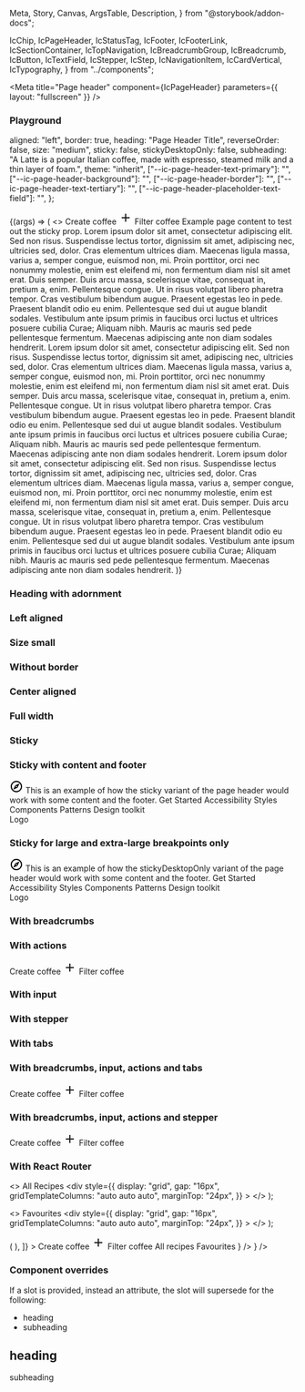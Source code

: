   Meta,
  Story,
  Canvas,
  ArgsTable,
  Description,
} from "@storybook/addon-docs";

  IcChip,
  IcPageHeader,
  IcStatusTag,
  IcFooter,
  IcFooterLink,
  IcSectionContainer,
  IcTopNavigation,
  IcBreadcrumbGroup,
  IcBreadcrumb,
  IcButton,
  IcTextField,
  IcStepper,
  IcStep,
  IcNavigationItem,
  IcCardVertical,
  IcTypography,
} from "../components";



<Meta
  title="Page header"
  component={IcPageHeader}
  parameters={{ layout: "fullscreen" }}
/>

<Description markdown={readme} />

### Playground

  aligned: "left",
  border: true,
  heading: "Page Header Title",
  reverseOrder: false,
  size: "medium",
  sticky: false,
  stickyDesktopOnly: false,
  subheading:
    "A Latte is a popular Italian coffee, made with espresso, steamed milk and a thin layer of foam.",
  theme: "inherit",
  ["--ic-page-header-text-primary"]: "",
  ["--ic-page-header-background"]: "",
  ["--ic-page-header-border"]: "",
  ["--ic-page-header-text-tertiary"]: "",
  ["--ic-page-header-placeholder-text-field"]: "",
};

<Canvas>
  <Story
    args={defaultArgs}
    name="Playground"
    parameters={{ layout: "fullscreen" }}
    argTypes={{
      aligned: {
        options: ["center", "full-width", "left"],
        control: { type: "inline-radio" },
      },
      size: {
        options: ["medium", "small"],
        control: { type: "inline-radio" },
      },
      theme: {
        options: ["inherit", "dark", "light"],
        control: {
          type: "radio",
        },
      },
      "--ic-page-header-text-primary": {
        control: {
          type: "color",
        },
      },
      "--ic-page-header-background": {
        control: {
          type: "color",
        },
      },
      "--ic-page-header-border": {
        control: {
          type: "color",
        },
      },
      "--ic-page-header-text-tertiary": {
        control: {
          type: "color",
        },
      },
      "--ic-page-header-placeholder-text-field": {
        control: {
          type: "color",
        },
      },
    }}
  >
    {(args) => (
      <>
        <IcPageHeader
          aligned={args.aligned}
          border={args.border}
          heading={args.heading}
          reverseOrder={args.reverseOrder}
          size={args.size}
          sticky={args.sticky}
          stickyDesktopOnly={args.stickyDesktopOnly}
          subheading={args.subheading}
          theme={args.theme}
          style={{
            "--ic-page-header-text-primary": args["--ic-page-header-text-primary"] !== "" ? args["--ic-page-header-text-primary"] : undefined,
            "--ic-page-header-background": args["--ic-page-header-background"] !== "" ? args["--ic-page-header-background"] : undefined,
            "--ic-page-header-border": args["--ic-page-header-border"] !== "" ? args["--ic-page-header-border"] : undefined,
            "--ic-page-header-text-tertiary": args["--ic-page-header-text-tertiary"] !== "" ? args["--ic-page-header-text-tertiary"] : undefined,
            "--ic-page-header-placeholder-text-field": args["--ic-page-header-placeholder-text-field"] !== "" ? args["--ic-page-header-placeholder-text-field"] : undefined,
          }}
        >
          <IcBreadcrumbGroup slot="breadcrumbs">
            <IcBreadcrumb
              current
              pageTitle="Drinks"
              href="#"
            ></IcBreadcrumb>
            <IcBreadcrumb pageTitle="Coffees" href="#"> </IcBreadcrumb>
            <IcBreadcrumb pageTitle="Latte" href="#"></IcBreadcrumb>
          </IcBreadcrumbGroup>
          <IcChip
            slot="heading-adornment"
            label="Beta" 
            size="large" 
          />
          <IcButton slot="actions" variant="primary">
              Create coffee
              <svg
                slot="left-icon"
                width="24"
                height="24"
                viewBox="0 0 24 24"
                fill="none"
                xmlns="http://www.w3.org/2000/svg"
              >
                <path
                  d="M19 13H13V19H11V13H5V11H11V5H13V11H19V13Z"
                  fill="currentColor"
                />
              </svg>
            </IcButton>
          <IcButton slot="actions" variant="tertiary">
            Filter coffee
          </IcButton>
          <IcStepper slot="stepper">
            <IcStep heading="Warm kettle" type="completed" />
            <IcStep
              heading="Warm milk"
              subheading="Optional"
              type="completed"
            />
            <IcStep heading="Pour milk" type="current" current />
          </IcStepper>
        </IcPageHeader>
        <IcSectionContainer aligned={args.aligned}>
          <IcTypography>Example page content to test out the sticky prop.</IcTypography>
          <IcTypography>Lorem ipsum dolor sit amet, consectetur adipiscing elit. Sed non risus. Suspendisse lectus tortor, dignissim sit amet, adipiscing nec, ultricies sed, dolor.</IcTypography>
          <IcTypography>Cras elementum ultrices diam. Maecenas ligula massa, varius a, semper congue, euismod non, mi. Proin porttitor, orci nec nonummy molestie, enim est eleifend mi, non fermentum diam nisl sit amet erat.</IcTypography>
          <IcTypography>Duis semper. Duis arcu massa, scelerisque vitae, consequat in, pretium a, enim. Pellentesque congue. Ut in risus volutpat libero pharetra tempor. Cras vestibulum bibendum augue.</IcTypography>
          <IcTypography>Praesent egestas leo in pede. Praesent blandit odio eu enim. Pellentesque sed dui ut augue blandit sodales. Vestibulum ante ipsum primis in faucibus orci luctus et ultrices posuere cubilia Curae; Aliquam nibh.</IcTypography>
          <IcTypography>Mauris ac mauris sed pede pellentesque fermentum. Maecenas adipiscing ante non diam sodales hendrerit.</IcTypography>
          <IcTypography>Lorem ipsum dolor sit amet, consectetur adipiscing elit. Sed non risus. Suspendisse lectus tortor, dignissim sit amet, adipiscing nec, ultricies sed, dolor.</IcTypography>
          <IcTypography>Cras elementum ultrices diam. Maecenas ligula massa, varius a, semper congue, euismod non, mi. Proin porttitor, orci nec nonummy molestie, enim est eleifend mi, non fermentum diam nisl sit amet erat.</IcTypography>
          <IcTypography>Duis semper. Duis arcu massa, scelerisque vitae, consequat in, pretium a, enim. Pellentesque congue. Ut in risus volutpat libero pharetra tempor. Cras vestibulum bibendum augue.</IcTypography>
          <IcTypography>Praesent egestas leo in pede. Praesent blandit odio eu enim. Pellentesque sed dui ut augue blandit sodales. Vestibulum ante ipsum primis in faucibus orci luctus et ultrices posuere cubilia Curae; Aliquam nibh.</IcTypography>
          <IcTypography>Mauris ac mauris sed pede pellentesque fermentum. Maecenas adipiscing ante non diam sodales hendrerit.</IcTypography>
          <IcTypography>Lorem ipsum dolor sit amet, consectetur adipiscing elit. Sed non risus. Suspendisse lectus tortor, dignissim sit amet, adipiscing nec, ultricies sed, dolor.</IcTypography>
          <IcTypography>Cras elementum ultrices diam. Maecenas ligula massa, varius a, semper congue, euismod non, mi. Proin porttitor, orci nec nonummy molestie, enim est eleifend mi, non fermentum diam nisl sit amet erat.</IcTypography>
          <IcTypography>Duis semper. Duis arcu massa, scelerisque vitae, consequat in, pretium a, enim. Pellentesque congue. Ut in risus volutpat libero pharetra tempor. Cras vestibulum bibendum augue.</IcTypography>
          <IcTypography>Praesent egestas leo in pede. Praesent blandit odio eu enim. Pellentesque sed dui ut augue blandit sodales. Vestibulum ante ipsum primis in faucibus orci luctus et ultrices posuere cubilia Curae; Aliquam nibh.</IcTypography>
          <IcTypography>Mauris ac mauris sed pede pellentesque fermentum. Maecenas adipiscing ante non diam sodales hendrerit.</IcTypography>
        </IcSectionContainer>
      </>
    )}
  </Story>
</Canvas>

### Heading with adornment

<Canvas>
  <Story name="Heading with adornment">
    <IcPageHeader heading="Page header">
      <IcStatusTag slot="heading-adornment" label="Beta" />
    </IcPageHeader>
  </Story>
</Canvas>

### Left aligned

<Canvas>
  <Story name="Left aligned">
    <IcPageHeader
      aligned="left"
      heading="Page header"
      subheading="This is a simple page header component and this is the text."
    >
      <IcStatusTag slot="heading-adornment" label="Beta" />
    </IcPageHeader>
  </Story>
</Canvas>

### Size small

<Canvas>
  <Story name="Size small">
    <IcPageHeader
      aligned="left"
      heading="Page header"
      subheading="This is a simple page header component and this is the text."
      size="small"
    >
      <IcStatusTag slot="heading-adornment" label="Beta" size="small" />
    </IcPageHeader>
  </Story>
</Canvas>

### Without border

<Canvas>
  <Story name="Without border">
    <IcPageHeader heading="Page header" border={false}>
      <IcStatusTag slot="heading-adornment" label="Beta" />
    </IcPageHeader>
  </Story>
</Canvas>

### Center aligned

<Canvas>
  <Story name="Center aligned">
    <IcPageHeader
      aligned="center"
      heading="Page header"
      subheading="This is a simple page header component and this is the text."
    >
      <IcStatusTag slot="heading-adornment" label="Beta" />
    </IcPageHeader>
  </Story>
</Canvas>

### Full width

<Canvas>
  <Story name="Full width">
    <IcPageHeader
      aligned="full-width"
      heading="Page header"
      subheading="This is a simple page header component and this is the text."
    >
      <IcStatusTag slot="heading-adornment" label="Beta" />
    </IcPageHeader>
  </Story>
</Canvas>

### Sticky

<Canvas>
  <Story name="Sticky">
    <IcPageHeader
      sticky
      heading="Page header"
      subheading="This is a simple page header component and this is the text."
    >
      <IcStatusTag slot="heading-adornment" label="Beta" />
    </IcPageHeader>
  </Story>
</Canvas>

### Sticky with content and footer

<Canvas>
  <Story
    name="Sticky with content and footer"
    parameters={{ loki: { skip: true } }}
  >
    <IcTopNavigation appTitle="ApplicationName">
      <svg
        slot="app-icon"
        xmlns="http://www.w3.org/2000/svg"
        height="24px"
        viewBox="0 0 24 24"
        width="24px"
        fill="#000000"
      >
        <path d="M0 0h24v24H0V0z" fill="none" />
        <path d="M12 2C6.48 2 2 6.48 2 12s4.48 10 10 10 10-4.48 10-10S17.52 2 12 2zm0 18c-4.41 0-8-3.59-8-8s3.59-8 8-8 8 3.59 8 8-3.59 8-8 8zm-5.5-2.5l7.51-3.49L17.5 6.5 9.99 9.99 6.5 17.5zm5.5-6.6c.61 0 1.1.49 1.1 1.1s-.49 1.1-1.1 1.1-1.1-.49-1.1-1.1.49-1.1 1.1-1.1z" />
      </svg>
    </IcTopNavigation>
    <IcPageHeader
      sticky
      heading="Page header"
      subheading="This is a simple page header component and this is the text."
    >
      <IcStatusTag slot="heading-adornment" label="Beta" />
    </IcPageHeader>
    <IcSectionContainer style={{ height: "800px" }}>
      This is an example of how the sticky variant of the page header would work
      with some content and the footer.
    </IcSectionContainer>
    <IcFooter
      description="The ICDS is maintained by the Design Practice Team. If you've got a question or want to feedback, 
          please get in touch."
      caption="All content is available under the Open Government Licence v3.0, except source code and code examples which are available under the MIT Licence."
    >
      <IcFooterLink slot="link" href="/">
        Get Started
      </IcFooterLink>
      <IcFooterLink slot="link" href="/">
        Accessibility
      </IcFooterLink>
      <IcFooterLink slot="link" href="/">
        Styles
      </IcFooterLink>
      <IcFooterLink slot="link" href="/">
        Components
      </IcFooterLink>
      <IcFooterLink slot="link" href="/">
        Patterns
      </IcFooterLink>
      <IcFooterLink slot="link" href="/">
        Design toolkit
      </IcFooterLink>
      <div
        slot="logo"
        style={{
          width: "100px",
          height: "100px",
          display: "flex",
          alignItems: "center",
          justifyContent: "center",
          backgroundColor: "var(--ic-brand-color-primary)",
          color: "var(--ic-architectural-white)",
        }}
      >
        Logo
      </div>
    </IcFooter>
  </Story>
</Canvas>

### Sticky for large and extra-large breakpoints only

<Canvas>
  <Story
    name="Sticky for large and extra-large breakpoints only"
    parameters={{ loki: { skip: true } }}
  >
    <IcTopNavigation appTitle="ApplicationName">
      <svg
        slot="app-icon"
        xmlns="http://www.w3.org/2000/svg"
        height="24px"
        viewBox="0 0 24 24"
        width="24px"
        fill="#000000"
      >
        <path d="M0 0h24v24H0V0z" fill="none" />
        <path d="M12 2C6.48 2 2 6.48 2 12s4.48 10 10 10 10-4.48 10-10S17.52 2 12 2zm0 18c-4.41 0-8-3.59-8-8s3.59-8 8-8 8 3.59 8 8-3.59 8-8 8zm-5.5-2.5l7.51-3.49L17.5 6.5 9.99 9.99 6.5 17.5zm5.5-6.6c.61 0 1.1.49 1.1 1.1s-.49 1.1-1.1 1.1-1.1-.49-1.1-1.1.49-1.1 1.1-1.1z" />
      </svg>
    </IcTopNavigation>
    <IcPageHeader
      stickyDesktopOnly
      heading="Page header"
      subheading="This is a simple page header component and this is the text. This page header is only sticky for viewport widths of 992px and above.."
    >
      <IcStatusTag slot="heading-adornment" label="Beta" />
    </IcPageHeader>
    <IcSectionContainer style={{ height: "800px" }}>
      This is an example of how the stickyDesktopOnly variant of the page header
      would work with some content and the footer.
    </IcSectionContainer>
    <IcFooter
      description="The ICDS is maintained by the Design Practice Team. If you've got a question or want to feedback, 
          please get in touch."
      caption="All content is available under the Open Government Licence v3.0, except source code and code examples which are available under the MIT Licence."
    >
      <IcFooterLink slot="link" href="/">
        Get Started
      </IcFooterLink>
      <IcFooterLink slot="link" href="/">
        Accessibility
      </IcFooterLink>
      <IcFooterLink slot="link" href="/">
        Styles
      </IcFooterLink>
      <IcFooterLink slot="link" href="/">
        Components
      </IcFooterLink>
      <IcFooterLink slot="link" href="/">
        Patterns
      </IcFooterLink>
      <IcFooterLink slot="link" href="/">
        Design toolkit
      </IcFooterLink>
      <div
        slot="logo"
        style={{
          width: "100px",
          height: "100px",
          display: "flex",
          alignItems: "center",
          justifyContent: "center",
          backgroundColor: "var(--ic-brand-color-primary)",
          color: "var(--ic-architectural-white)",
        }}
      >
        Logo
      </div>
    </IcFooter>
  </Story>
</Canvas>

### With breadcrumbs

<Canvas>
  <Story name="With breadcrumbs">
    <IcPageHeader
      heading="Page header"
      subheading="This is a page header component with additional functionality and this is the text."
      reverse-order
    >
      <IcBreadcrumbGroup slot="breadcrumbs">
        <IcBreadcrumb page-title="Breadcrumb 1" href="/breadcrumb-1" />
        <IcBreadcrumb
          current="true"
          page-title="Breadcrumb 2"
          href="/breadcrumb-2"
        />
      </IcBreadcrumbGroup>
    </IcPageHeader>
  </Story>
</Canvas>

### With actions

<Canvas>
  <Story name="With actions">
    <IcPageHeader
      heading="Page header"
      subheading="This is a page header component with additional functionality and this is the text."
      reverseOrder
    >
      <IcButton slot="actions" variant="primary">
        Create coffee
        <svg
          slot="left-icon"
          width="24"
          height="24"
          viewBox="0 0 24 24"
          fill="none"
          xmlns="http://www.w3.org/2000/svg"
        >
          <path
            d="M19 13H13V19H11V13H5V11H11V5H13V11H19V13Z"
            fill="currentColor"
          />
        </svg>
      </IcButton>
      <IcButton slot="actions" variant="tertiary">
        Filter coffee
      </IcButton>
    </IcPageHeader>
  </Story>
</Canvas>

### With input

<Canvas>
  <Story name="With input">
    <IcPageHeader
      heading="Page header"
      subheading="This is a page header component with additional functionality and this is the text."
    >
      <IcStatusTag slot="heading-adornment" label="Beta" />
      <IcTextField
        slot="input"
        placeholder="Enter your input"
        hide-label
        style={{ "@media (maxWidth: 576px)": { width: "304px" } }}
      />
    </IcPageHeader>
  </Story>
</Canvas>

### With stepper

<Canvas>
  <Story name="With stepper">
    <IcPageHeader
      heading="Create a coffee"
      subheading="This is a page header component with additional functionality and this is the text."
    >
      <IcStepper slot="stepper">
        <IcStep heading="Warm kettle" type="completed" />
        <IcStep
          heading="Warm milk"
          subheading="Optional"
          type="completed"
        />
        <IcStep heading="Pour milk" type="current" />
      </IcStepper>
    </IcPageHeader>
  </Story>
</Canvas>

### With tabs

<Canvas>
  <Story name="With tabs">
    <IcPageHeader
      heading="Coffee recipes"
      subheading="This is a page header component with additional functionality and this is the text."
    >
      <IcStatusTag slot="heading-adornment" label="Beta" />
      <IcNavigationItem
        slot="tabs"
        label="All recipes"
        href="?path=/story/web-components-page-header--with-tabs"
        selected
        aria-label="This page shows all the recipes"
      />
      <IcNavigationItem
        slot="tabs"
        label="Favourites"
        href="?path=/story/web-components-page-header--with-tabs"
        aria-label="Show your favourite recipes"
      />
      <IcNavigationItem
        slot="tabs"
        label="Section Three"
        href="?path=/story/web-components-page-header--with-tabs"
      />
      <IcNavigationItem
        slot="tabs"
        label="Section Four"
        href="?path=/story/web-components-page-header--with-tabs"
      />
      <IcNavigationItem
        slot="tabs"
        label="Section Five"
        href="?path=/story/web-components-page-header--with-tabs"
      />
      <IcNavigationItem
        slot="tabs"
        label="Section Six"
        href="?path=/story/web-components-page-header--with-tabs"
      />
      <IcNavigationItem
        slot="tabs"
        label="Section Seven"
        href="?path=/story/web-components-page-header--with-tabs"
      />
      <IcNavigationItem
        slot="tabs"
        label="Section Eight"
        href="?path=/story/web-components-page-header--with-tabs"
      />
      <IcNavigationItem
        slot="tabs"
        label="Section Nine"
        href="?path=/story/web-components-page-header--with-tabs"
      />
      <IcNavigationItem
        slot="tabs"
        label="Section Ten"
        href="?path=/story/web-components-page-header--with-tabs"
      />
    </IcPageHeader>
  </Story>
</Canvas>

### With breadcrumbs, input, actions and tabs

<Canvas>
  <Story name="With breadcrumbs, input, actions and tabs">
    <IcPageHeader
      heading="Coffee recipes"
      subheading="This is a page header component that has breadcrumbs, an input area, actions and tabs."
      reverseOrder
    >
      <IcStatusTag slot="heading-adornment" label="Beta" />
      <IcBreadcrumbGroup slot="breadcrumbs">
        <IcBreadcrumb page-title="Breadcrumb 1" href="/breadcrumb-1" />
        <IcBreadcrumb
          current="true"
          page-title="Breadcrumb 2"
          href="/breadcrumb-2"
        />
      </IcBreadcrumbGroup>
      <IcButton slot="actions" variant="primary">
        Create coffee
        <svg
          slot="left-icon"
          width="24"
          height="24"
          viewBox="0 0 24 24"
          fill="none"
          xmlns="http://www.w3.org/2000/svg"
        >
          <path
            d="M19 13H13V19H11V13H5V11H11V5H13V11H19V13Z"
            fill="currentColor"
          />
        </svg>
      </IcButton>
      <IcButton slot="actions" variant="tertiary">
        Filter coffee
      </IcButton>
      <IcNavigationItem
        slot="tabs"
        label="All recipes"
        href="?path=/story/web-components-page-header--with-tabs"
        selected
      />
      <IcNavigationItem
        slot="tabs"
        label="Favourites"
        href="?path=/story/web-components-page-header--with-tabs"
      />
      <IcTextField
        slot="input"
        placeholder="Enter your input"
        hide-label
        style={{ "@media (maxWidth: 576px)": { width: "304px" } }}
      />
    </IcPageHeader>
  </Story>
</Canvas>

### With breadcrumbs, input, actions and stepper

<Canvas>
  <Story name="With breadcrumbs, input, actions and stepper">
    <IcPageHeader
      heading="Coffee recipes"
      subheading="This is a page header component that has breadcrumbs, an input area, actions and stepper."
      reverseOrder
    >
      <IcStatusTag slot="heading-adornment" label="Beta" />
      <IcBreadcrumbGroup slot="breadcrumbs">
        <IcBreadcrumb page-title="Breadcrumb 1" href="/breadcrumb-1" />
        <IcBreadcrumb
          current="true"
          page-title="Breadcrumb 2"
          href="/breadcrumb-2"
        />
      </IcBreadcrumbGroup>
      <IcButton slot="actions" variant="primary">
        Create coffee
        <svg
          slot="left-icon"
          width="24"
          height="24"
          viewBox="0 0 24 24"
          fill="none"
          xmlns="http://www.w3.org/2000/svg"
        >
          <path
            d="M19 13H13V19H11V13H5V11H11V5H13V11H19V13Z"
            fill="currentColor"
          />
        </svg>
      </IcButton>
      <IcButton slot="actions" variant="tertiary">
        Filter coffee
      </IcButton>
      <IcStepper slot="stepper">
        <IcStep heading="Warm kettle" type="completed" />
        <IcStep
          heading="Warm milk"
          subheading="Optional"
          type="completed"
        />
        <IcStep heading="Pour milk" type="current" />
      </IcStepper>
      <IcTextField
        slot="input"
        placeholder="Enter your input"
        hide-label
        style={{ "@media (maxWidth: 576px)": { width: "304px" } }}
      />
    </IcPageHeader>
  </Story>
</Canvas>

### With React Router

  <>
    <IcTypography variant="h3">All Recipes</IcTypography>
    <div
      style={{
        display: "grid",
        gap: "16px",
        gridTemplateColumns: "auto auto auto",
        marginTop: "24px",
      }}
    >
      <IcCardVertical
        heading="Macchiato"
        message="Put your coffee machine to work and brew an easy macchiato. Ideal for breakfast, brunch or whenever you need a pick-me-up."
      />
      <IcCardVertical
        heading="Mocha"
        message="If you have a coffee machine, treat yourself to a comforting, chocolatey mocha. You don't need to be a trained barista with our..."
      />
      <IcCardVertical
        heading="Espresso"
        message="Capture the classic taste of espresso without the hassle of expensive brewing equipment! For best flavor, serve espresso immediately. Pour..."
      />
    </div>
  </>
);

  <>
    <IcTypography variant="h3">Favourites</IcTypography>
    <div
      style={{
        display: "grid",
        gap: "16px",
        gridTemplateColumns: "auto auto auto",
        marginTop: "24px",
      }}
    >
      <IcCardVertical
        heading="Macchiato"
        message="Put your coffee machine to work and brew an easy macchiato. Ideal for breakfast, brunch or whenever you need a pick-me-up."
      />
      <IcCardVertical
        heading="Mocha"
        message="If you have a coffee machine, treat yourself to a comforting, chocolatey mocha. You don't need to be a trained barista with our..."
      />
      <IcCardVertical
        heading="Latte"
        message="Dust off that coffee machine and learn a few barista skills to make a creamy latte. Our easy recipe takes breakfast, or brunch, to the next..."
      />
    </div>
  </>
);

<Canvas>
  <Story
    name="With React Router"
    decorators={[
      (Story) => (
        <MemoryRouter initialEntries={["/"]}>
          <Story />
        </MemoryRouter>
      ),
    ]}
  >
    <IcPageHeader
      heading="Coffee recipes"
      subheading="This is a page header component that has an input area, actions and tabs."
      reverseOrder
    >
      <IcStatusTag slot="heading-adornment" label="Beta" />
      <IcButton slot="actions" variant="primary">
        Create coffee
        <svg
          slot="left-icon"
          width="24"
          height="24"
          viewBox="0 0 24 24"
          fill="none"
          xmlns="http://www.w3.org/2000/svg"
        >
          <path
            d="M19 13H13V19H11V13H5V11H11V5H13V11H19V13Z"
            fill="currentColor"
          />
        </svg>
      </IcButton>
      <IcButton slot="actions" variant="tertiary">
        Filter coffee
      </IcButton>
      <IcNavigationItem slot="tabs" selected>
        <NavLink slot="navigation-item" to="/">
          All recipes
        </NavLink>
      </IcNavigationItem>
      <IcNavigationItem slot="tabs">
        <NavLink slot="navigation-item" to="/favourites">
          Favourites
        </NavLink>
      </IcNavigationItem>
      <IcTextField
        slot="input"
        placeholder="Enter your input"
        hide-label
        style={{ "@media (maxWidth: 576px)": { width: "304px" } }}
      />
    </IcPageHeader>
    <IcSectionContainer>
      <Routes>
        <Route path="/" element={<AllRecipes />} />
        <Route path="/favourites" element={<Favourites />} />
      </Routes>
    </IcSectionContainer>
  </Story>
</Canvas>

### Component overrides

If a slot is provided, instead an attribute, the slot will supersede for the following:

- heading
- subheading

<Canvas>
  <Story name="Component overrides">
    <IcPageHeader>
      <IcTypography slot="heading" variant="h4">
        <h2>heading</h2>
      </IcTypography>
      <IcTypography slot="subheading" variant="body">
        subheading
      </IcTypography>
    </IcPageHeader>
  </Story>
</Canvas>
